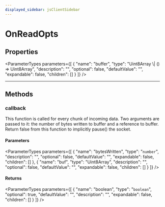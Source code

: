 ```yaml
---
displayed_sidebar: jsClientSidebar
---
```



# OnReadOpts

## Properties

<ParameterTypes parameters={[
  {
    "name": "buffer",
    "type": "Uint8Array \\| () => Uint8Array",
    "description": "",
    "optional": false,
    "defaultValue": "",
    "expandable": false,
    "children": []
  }
]} />

___

## Methods

### callback

This function is called for every chunk of incoming data.
Two arguments are passed to it: the number of bytes written to buffer and a reference to buffer.
Return false from this function to implicitly pause() the socket.

#### Parameters

<ParameterTypes parameters={[
  {
    "name": "bytesWritten",
    "type": "`number`",
    "description": "",
    "optional": false,
    "defaultValue": "",
    "expandable": false,
    "children": []
  },
  {
    "name": "buf",
    "type": "Uint8Array",
    "description": "",
    "optional": false,
    "defaultValue": "",
    "expandable": false,
    "children": []
  }
]} />

#### Returns

<ParameterTypes parameters={[
  {
    "name": "boolean",
    "type": "`boolean`",
    "optional": true,
    "defaultValue": "",
    "description": "",
    "expandable": false,
    "children": []
  }
]} />
